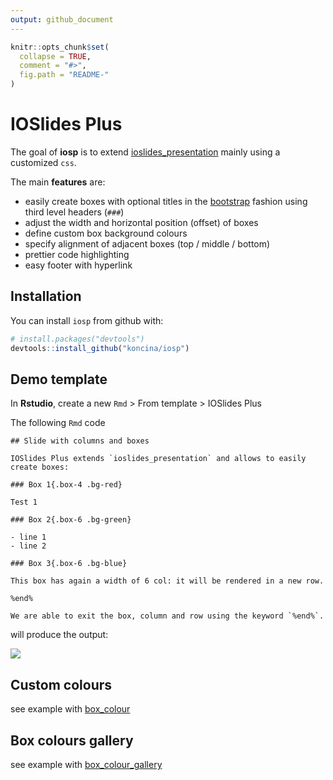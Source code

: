 ```yaml
---
output: github_document
---
```


<!-- README.md is generated from README.Rmd. Please edit that file -->

```r
knitr::opts_chunk$set(
  collapse = TRUE,
  comment = "#>",
  fig.path = "README-"
)
```

# IOSlides Plus

The goal of **iosp** is to extend [ioslides_presentation](http://rmarkdown.rstudio.com/ioslides_presentation_format.html) mainly using a customized `css`.

The main **features** are:

- easily create boxes with optional titles in the [bootstrap](http://getbootstrap.com/) fashion using third level headers (`###`)
- adjust the width and horizontal position (offset) of boxes
- define custom box background colours
- specify alignment of adjacent boxes (top / middle / bottom)
- prettier code highlighting
- easy footer with hyperlink

## Installation

You can install `iosp` from github with:

```r
# install.packages("devtools")
devtools::install_github("koncina/iosp")
```

## Demo template

In **Rstudio**, create a new `Rmd` > From template > IOSlides Plus

The following `Rmd` code

```
## Slide with columns and boxes

IOSlides Plus extends `ioslides_presentation` and allows to easily create boxes:

### Box 1{.box-4 .bg-red}

Test 1

### Box 2{.box-6 .bg-green}

- line 1
- line 2

### Box 3{.box-6 .bg-blue}

This box has again a width of 6 col: it will be rendered in a new row.

%end%

We are able to exit the box, column and row using the keyword `%end%`.
```

will produce the output:

![](demo.png)

## Custom colours

see example with [box_colour](https://koncina.github.io/iosp/box_colours.html)

## Box colours gallery

see example with [box_colour_gallery](https://koncina.github.io/iosp/box_colours_gallery.html)
